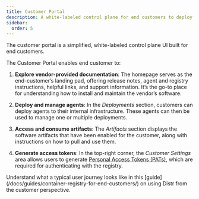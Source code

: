 ```yaml
---
title: Customer Portal
description: A white-labeled control plane for end customers to deploy agents, view and access artifacts, generate tokens, and follow vendor-provided instructions for managing self-managed software.
sidebar:
  order: 5
---
```



The customer portal is a simplified, white-labeled control plane UI built for end customers.

<ThemeImage
  lightSrc="/src/assets/docs/product/vendor-portal/customer-portal-light.png"
  darkSrc="/src/assets/docs/product/vendor-portal/customer-portal-dark.png"
  alt="Deployments interface"
/>

The Customer Portal enables end customer to:

1. **Explore vendor-provided documentation**: The homepage serves as the end-customer’s landing pad, offering release notes, agent and registry instructions, helpful links, and support information. It’s the go-to place for understanding how to install and maintain the vendor’s software.

2. **Deploy and manage agents**: In the _Deployments_ section, customers can deploy agents to their internal infrastructure. These agents can then be used to manage one or multiple deployments.

3. **Access and consume artifacts**: The _Artifacts_ section displays the software artifacts that have been enabled for the customer, along with instructions on how to pull and use them.

4. **Generate access tokens**: In the top-right corner, the _Customer Settings_ area allows users to generate [Personal Access Tokens (PATs)](/docs/integrations/personal-access-token/), which are required for authenticating with the registry.

<Aside type="note">
  Understand what a typical user journey looks like in this
  [guide](/docs/guides/container-registry-for-end-customers/) on using Distr
  from the customer perspective.
</Aside>
